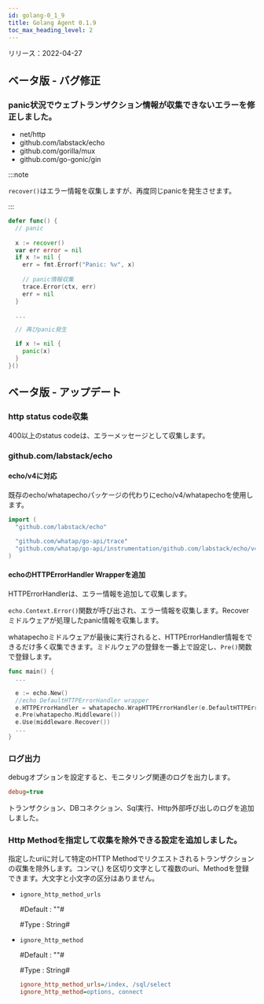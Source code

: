 ```yaml
---
id: golang-0_1_9
title: Golang Agent 0.1.9
toc_max_heading_level: 2
---
```



リリース：2022-04-27

## ベータ版 - バグ修正

### panic状況でウェブトランザクション情報が収集できないエラーを修正しました。

-   net/http
-   github.com/labstack/echo
-   github.com/gorilla/mux
-   github.com/go-gonic/gin

:::note

`recover()`はエラー情報を収集しますが、再度同じpanicを発生させます。 

:::

```go title='Golang'
defer func() {
  // panic 
  
  x := recover()
  var err error = nil
  if x != nil {
    err = fmt.Errorf("Panic: %v", x)
    
    // panic情報収集
    trace.Error(ctx, err)
    err = nil
  }

  ...

  // 再びpanic発生

  if x != nil {
    panic(x)
  }
}()
```

## ベータ版 - アップデート

### http status code収集

400以上のstatus codeは、エラーメッセージとして収集します。

### github.com/labstack/echo

#### echo/v4に対応

既存のecho/whatapechoパッケージの代わりにecho/v4/whatapechoを使用します。 

```go title='Golang'
import (
  "github.com/labstack/echo"
  
  "github.com/whatap/go-api/trace"
  "github.com/whatap/go-api/instrumentation/github.com/labstack/echo/v4/whatapecho"
)
```

#### echoのHTTPErrorHandler Wrapperを追加

HTTPErrorHandlerは、エラー情報を追加して収集します。

`echo.Context.Error()`関数が呼び出され、エラー情報を収集します。Recoverミドルウェアが処理したpanic情報を収集します。 

whatapechoミドルウェアが最後に実行されると、HTTPErrorHandler情報をできるだけ多く収集できます。ミドルウェアの登録を一番上で設定し、`Pre()`関数で登録します。

```go title='Golang'
func main() {
  ...

  e := echo.New()
  //echo DefaultHTTPErrorHandler wrapper
  e.HTTPErrorHandler = whatapecho.WrapHTTPErrorHandler(e.DefaultHTTPErrorHandler)
  e.Pre(whatapecho.Middleware())
  e.Use(middleware.Recover())
  ...
}
```

### ログ出力

debugオプションを設定すると、モニタリング関連のログを出力します。

```ini
debug=true
```

トランザクション、DBコネクション、Sql実行、Http外部呼び出しのログを追加しました。 

### Http Methodを指定して収集を除外できる設定を追加しました。

指定したuriに対して特定のHTTP Methodでリクエストされるトランザクションの収集を除外します。コンマ(,) を区切り文字として複数のuri、Methodを登録できます。大文字と小文字の区分はありません。

-   `ignore_http_method_urls`

    \#Default : ""#

    \#Type : String#

-   `ignore_http_method`

    \#Default : ""#

    \#Type : String#

    ```ini
    ignore_http_method_urls=/index, /sql/select
    ignore_http_method=options, connect
    ```
